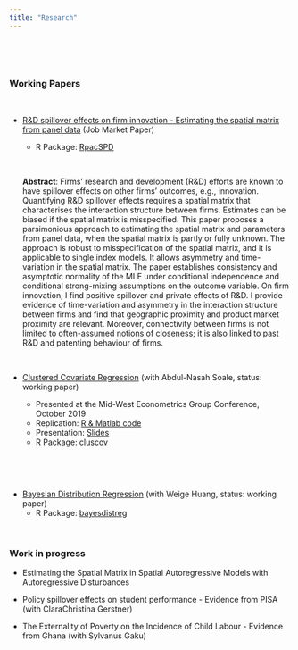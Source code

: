 ```yaml
---
title: "Research"
---
```

<br> 

<!--# ****-->

<br>

### **Working Papers**

<br>

* [R&D spillover effects on firm innovation - Estimating the spatial matrix from panel data](https://estsyawo.github.io/Tsyawo_JMP.pdf#) (Job Market Paper)
  + R Package: [RpacSPD](https://estsyawo.github.io/RpacSPD/)

  <br>
  
  **Abstract**: Firms’ research and development (R&D) efforts are known to have spillover effects on other firms’ outcomes, e.g., innovation. Quantifying R&D spillover effects requires a spatial matrix that characterises the interaction structure between firms. Estimates can be biased if the spatial matrix is misspecified. This paper proposes a parsimonious approach to estimating the spatial matrix and parameters from panel data, when the spatial matrix is partly or fully unknown. The approach is robust to misspecification of the spatial matrix, and it is applicable to single index models. It allows asymmetry and time-variation in the spatial matrix. The paper establishes consistency and asymptotic normality of the MLE under conditional independence and conditional strong-mixing assumptions on the outcome variable. On firm innovation, I find positive spillover and private effects of R&D. I provide evidence of time-variation and asymmetry in the interaction structure between firms and find that geographic proximity and product market proximity are relevant. Moreover, connectivity between firms is not limited to often-assumed notions of closeness; it is also linked to past R&D and patenting behaviour of firms.
  
  <br>
  
* [Clustered Covariate Regression](https://www.researchgate.net/publication/333207469_Clustered_covariate_regression) (with Abdul-Nasah Soale, status: working paper)
  + Presented at the Mid-West Econometrics Group Conference, October 2019
  + Replication: <a href="Soale&Tsyawo_2019_Code.zip#" class="download" title=" "> R & Matlab code </a>
  + Presentation: <a href="Slides_Soale_&_Tsyawo_2019.pdf#" class="download" title=" "> Slides </a>
  + R Package: [cluscov](https://estsyawo.github.io/cluscov/) 
  
  <br>
  
<!--  **Abstract**: This paper introduces an estimator for a general class of models under rank deficiency arising from high dimensionality, multicollinearity, or both. Our approach obtains a projection matrix that projects a high-dimensional (potentially growing p >> n) parameter vector into a reduced consistently estimable one. We show consistency and asymptotic normality of the estimator. Recovering the high-dimensional parameter vector using the projection matrix leaves precision unaffected. We employ a sequential estimation algorithm that, at once, obtains parameter estimates and the projection matrix. Our Monte Carlo simulations demonstrate a high approximative ability of high-dimensional parameters, improved precision, and reduced bias even under multicollinearity. In our empirical application, we find that firms on average generate positive R&D spillovers on firm productivity though these are dominated by private returns to R&D.
-->
  <br>
  
* [Bayesian Distribution Regression](https://papers.ssrn.com/sol3/papers.cfm?abstract_id=3048658) (with Weige Huang, status: working paper)
  + R Package: [bayesdistreg](https://estsyawo.github.io/bayesdistreg/index.html)

<!--
  <br>
  
  **Abstract**: This paper introduces a Bayesian version of distribution regression that enables inference on estimated distributions, quantiles, distributional effects, among other functionals of interest. Our estimators come in three categories: the non-asymptotic, semi-asymptotic, and asymptotic. To conduct simultaneous inference on a function of any estimator, we introduce asymmetric and symmetric Bayesian confidence bands. Inference on point estimates is conducted via posterior intervals. The Bayesian asymptotic theory we develop extends the foregoing to gains in computational time and tractability of posterior distributions. Monte Carlo simulations conducted illustrate good performance of our estimators. We apply our estimators to evaluate the impact of institutional ownership on firm innovation. 
  
* [Recovering Distributions for the Estimation of Treatment Effects Under Partly Unobserved Treatment with Repeated Cross-Sections](https://papers.ssrn.com/sol3/papers.cfm?abstract_id=3194286) (status: working paper)

<!-- Commented out: -->

<!--
* <a href="Huang&Tsyawo2018_4.pdf#" class="download" title=" ">Bayesian Distribution Regression</a> [[Submitted]](with Weige Huang)
-->

<br>

### **Work in progress**

* Estimating the Spatial Matrix in Spatial Autoregressive Models with Autoregressive Disturbances

<!--* Estimating the SAR spatial matrix by Clustered Covariate Regression -->

* Policy spillover effects on student performance - Evidence from PISA (with ClaraChristina Gerstner)

* The Externality of Poverty on the Incidence of Child Labour - Evidence from Ghana (with Sylvanus Gaku)
